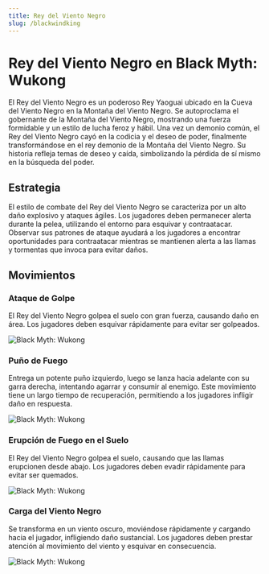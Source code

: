 ```yaml
---
title: Rey del Viento Negro
slug: /blackwindking
---
```


# Rey del Viento Negro en Black Myth: Wukong

El Rey del Viento Negro es un poderoso Rey Yaoguai ubicado en la Cueva del Viento Negro en la Montaña del Viento Negro. Se autoproclama el gobernante de la Montaña del Viento Negro, mostrando una fuerza formidable y un estilo de lucha feroz y hábil.
Una vez un demonio común, el Rey del Viento Negro cayó en la codicia y el deseo de poder, finalmente transformándose en el rey demonio de la Montaña del Viento Negro. Su historia refleja temas de deseo y caída, simbolizando la pérdida de sí mismo en la búsqueda del poder.

## Estrategia

El estilo de combate del Rey del Viento Negro se caracteriza por un alto daño explosivo y ataques ágiles. Los jugadores deben permanecer alerta durante la pelea, utilizando el entorno para esquivar y contraatacar. Observar sus patrones de ataque ayudará a los jugadores a encontrar oportunidades para contraatacar mientras se mantienen alerta a las llamas y tormentas que invoca para evitar daños.

## Movimientos

### Ataque de Golpe

El Rey del Viento Negro golpea el suelo con gran fuerza, causando daño en área. Los jugadores deben esquivar rápidamente para evitar ser golpeados.

<img src="https://image.informedainews.com/bwk1.gif" alt="Black Myth: Wukong"/>

### Puño de Fuego

Entrega un potente puño izquierdo, luego se lanza hacia adelante con su garra derecha, intentando agarrar y consumir al enemigo. Este movimiento tiene un largo tiempo de recuperación, permitiendo a los jugadores infligir daño en respuesta.

<img src="https://image.informedainews.com/bwk2.gif" alt="Black Myth: Wukong"/>

### Erupción de Fuego en el Suelo

El Rey del Viento Negro golpea el suelo, causando que las llamas erupcionen desde abajo. Los jugadores deben evadir rápidamente para evitar ser quemados.

<img src="https://image.informedainews.com/bwk3.gif" alt="Black Myth: Wukong"/>

### Carga del Viento Negro

Se transforma en un viento oscuro, moviéndose rápidamente y cargando hacia el jugador, infligiendo daño sustancial. Los jugadores deben prestar atención al movimiento del viento y esquivar en consecuencia.

<img src="https://image.informedainews.com/bwk4.gif" alt="Black Myth: Wukong"/>

